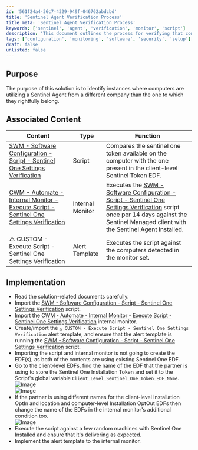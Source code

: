 ```yaml
---
id: '561f24a4-36c7-4329-949f-046762abdcbd'
title: 'Sentinel Agent Verification Process'
title_meta: 'Sentinel Agent Verification Process'
keywords: ['sentinel', 'agent', 'verification', 'monitor', 'script']
description: 'This document outlines the process for verifying that computers are using the correct Sentinel Agent associated with their respective clients. It includes implementation steps, associated scripts, and monitors for effective management.'
tags: ['configuration', 'monitoring', 'software', 'security', 'setup']
draft: false
unlisted: false
---
```

## Purpose

The purpose of this solution is to identify instances where computers are utilizing a Sentinel Agent from a different company than the one to which they rightfully belong.

## Associated Content

| Content                                                                                                                                                                       | Type           | Function                                                                                                               |
|------------------------------------------------------------------------------------------------------------------------------------------------------------------------------|----------------|------------------------------------------------------------------------------------------------------------------------|
| [SWM - Software Configuration - Script - Sentinel One Settings Verification](https://proval.itglue.com/DOC-5078775-12924820)                                             | Script         | Compares the sentinel one token available on the computer with the one present in the client-level Sentinel Token EDF. |
| [CWM - Automate - Internal Monitor - Execute Script - Sentinel One Settings Verification](https://proval.itglue.com/DOC-5078775-12924830)                                 | Internal Monitor| Executes the [SWM - Software Configuration - Script - Sentinel One Settings Verification](https://proval.itglue.com/DOC-5078775-12924820) script once per 14 days against the Sentinel Managed client with the Sentinel Agent Installed. |
| △ CUSTOM - Execute Script - Sentinel One Settings Verification                                                                                                             | Alert Template  | Executes the script against the computers detected in the monitor set.                                               |

## Implementation

- Read the solution-related documents carefully.
- Import the [SWM - Software Configuration - Script - Sentinel One Settings Verification](https://proval.itglue.com/DOC-5078775-12924820) script.
- Import the [CWM - Automate - Internal Monitor - Execute Script - Sentinel One Settings Verification](https://proval.itglue.com/DOC-5078775-12924830) internal monitor.
- Create/import the `△ CUSTOM - Execute Script - Sentinel One Settings Verification` alert template, and ensure that the alert template is running the [SWM - Software Configuration - Script - Sentinel One Settings Verification](https://proval.itglue.com/DOC-5078775-12924820) script.
- Importing the script and internal monitor is not going to create the EDF(s), as both of the contents are using existing Sentinel One EDF.
- Go to the client-level EDFs, find the name of the EDF that the partner is using to store the Sentinel One Installation Token and set it to the Script's global variable `Client_Level_Sentinel_One_Token_EDF_Name`.  
  ![Image](../../static/img/Sentinel-One-Settings-Verification/image_6.png)  
  ![Image](../../static/img/Sentinel-One-Settings-Verification/image_7.png)  
- If the partner is using different names for the client-level Installation OptIn and location and computer-level Installation OptOut EDFs then change the name of the EDFs in the internal monitor's additional condition too.  
  ![Image](../../static/img/Sentinel-One-Settings-Verification/image_8.png)  
- Execute the script against a few random machines with Sentinel One Installed and ensure that it's delivering as expected.
- Implement the alert template to the internal monitor.











